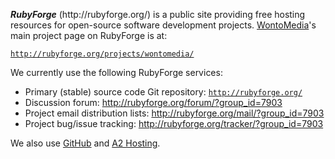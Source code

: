 <!-- Copyright (c)  2010  Glen E. Ivey
     Permission is granted to copy, distribute and/or modify this document
     under the terms of the GNU Free Documentation License, Version 1.3;
     with no Invariant Sections, no Front-Cover Texts, and no Back-Cover Texts.
     A copy of the license is in the file COPYING.DOCUMENTATION
  -->


'''''RubyForge''''' (http://rubyforge.org/) is a public site providing free hosting resources for open-source software development projects. [[WontoMedia]]'s main project page on RubyForge is at:

 http://rubyforge.org/projects/wontomedia/

We currently use the following RubyForge services:

* Primary (stable) source code Git repository: <tt>http://rubyforge.org/</tt>
* Discussion forum: http://rubyforge.org/forum/?group_id=7903
* Project email distribution lists: http://rubyforge.org/mail/?group_id=7903
* Project bug/issue tracking: http://rubyforge.org/tracker/?group_id=7903

We also use [[GitHub]] and [http://www.a2hosting.com/ A2 Hosting].
